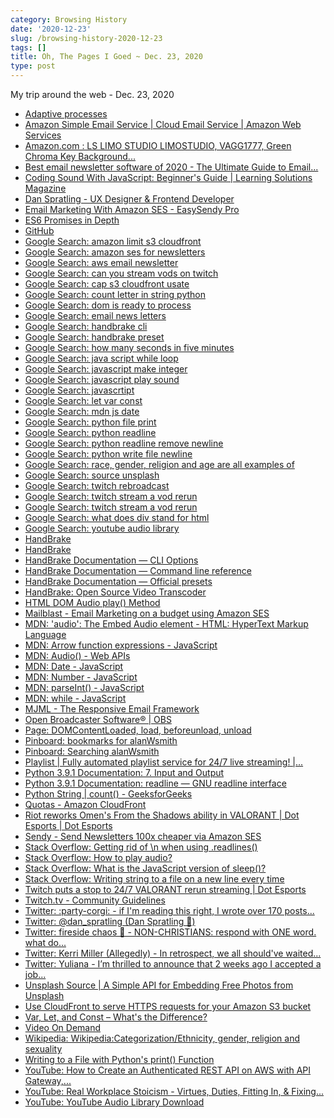 ```yaml
---
category: Browsing History
date: '2020-12-23'
slug: /browsing-history-2020-12-23
tags: []
title: Oh, The Pages I Goed ~ Dec. 23, 2020
type: post
---
```



My trip around the web - Dec. 23, 2020

- [Adaptive processes](https://www.notion.so/Adaptive-processes-774e6f7e4202433aa90cbb11cc818e82)
- [Amazon Simple Email Service | Cloud Email Service | Amazon Web Services](https://aws.amazon.com/ses/)
- [Amazon.com : LS LIMO STUDIO LIMOSTUDIO, VAGG1777, Green Chroma Key Background...](https://www.amazon.com/gp/product/B017WNJS3M)
- [Best email newsletter software of 2020 - The Ultimate Guide to Email...](https://zapier.com/learn/email-marketing/best-email-newsletter-software/)
- [Coding Sound With JavaScript: Beginner's Guide | Learning Solutions Magazine](https://learningsolutionsmag.com/articles/coding-sound-with-javascript-beginner-s-guide)
- [Dan Spratling - UX Designer & Frontend Developer](https://danspratling.dev/)
- [Email Marketing With Amazon SES - EasySendy Pro](https://easysendy.com/integrations/amazon-ses/)
- [ES6 Promises in Depth](https://ponyfoo.com/articles/es6-promises-in-depth)
- [GitHub](https://github.com/)
- [Google Search: amazon limit s3 cloudfront](https://www.google.com/search?newwindow=1&client=safari&rls=en&ei=cRXkX7iOGsiB5wL28JGADQ&q=amazon+limit+s3+cloudfront&oq=amazon+limit+s3+cloud)
- [Google Search: amazon ses for newsletters](https://www.google.com/search?client=safari&rls=en&q=amazon+ses+for+newsletters&ie=UTF-8&oe=UTF-8)
- [Google Search: aws email newsletter](https://www.google.com/search?newwindow=1&client=safari&rls=en&ei=VVbiX8XqDsTZ5gLkl4TgDQ&q=aws+email+newsletter&oq=aws+email+newsletter)
- [Google Search: can you stream vods on twitch](https://www.google.com/search?client=safari&rls=en&q=can+you+stream+vods+on+twitch&ie=UTF-8&oe=UTF-8)
- [Google Search: cap s3 cloudfront usate](https://www.google.com/search?client=safari&rls=en&q=cap+s3+cloudfront+usate&ie=UTF-8&oe=UTF-8)
- [Google Search: count letter in string python](https://www.google.com/search?client=safari&rls=en&q=count+letter+in+string+python&ie=UTF-8&oe=UTF-8)
- [Google Search: dom is ready to process](https://www.google.com/search?client=safari&rls=en&q=dom+is+ready+to+process&ie=UTF-8&oe=UTF-8)
- [Google Search: email news letters](https://www.google.com/search?client=safari&rls=en&q=email+news+letters&ie=UTF-8&oe=UTF-8)
- [Google Search: handbrake cli](https://www.google.com/search?client=safari&rls=en&q=handbrake+cli&ie=UTF-8&oe=UTF-8)
- [Google Search: handbrake preset](https://www.google.com/search?client=safari&rls=en&q=handbrake+preset&ie=UTF-8&oe=UTF-8)
- [Google Search: how many seconds in five minutes](https://www.google.com/search?client=safari&rls=en&q=how+many+seconds+in+five+minutes&ie=UTF-8&oe=UTF-8)
- [Google Search: java script while loop](https://www.google.com/search?client=safari&rls=en&q=java+script+while+loop&ie=UTF-8&oe=UTF-8)
- [Google Search: javascript make integer](https://www.google.com/search?client=safari&rls=en&q=javascript+make+integer&ie=UTF-8&oe=UTF-8)
- [Google Search: javascript play sound](https://www.google.com/search?client=safari&rls=en&q=javascript+play+sound&ie=UTF-8&oe=UTF-8)
- [Google Search: javascrtipt](https://www.google.com/search?client=safari&rls=en&q=javascrtipt&ie=UTF-8&oe=UTF-8)
- [Google Search: let var const](https://www.google.com/search?client=safari&rls=en&q=let+var+const&ie=UTF-8&oe=UTF-8)
- [Google Search: mdn js date](https://www.google.com/search?client=safari&rls=en&q=mdn+js+date&ie=UTF-8&oe=UTF-8)
- [Google Search: python file print](https://www.google.com/search?client=safari&rls=en&q=python+file+print&ie=UTF-8&oe=UTF-8)
- [Google Search: python readline](https://www.google.com/search?client=safari&rls=en&q=python+readline&ie=UTF-8&oe=UTF-8)
- [Google Search: python readline remove newline](https://www.google.com/search?client=safari&rls=en&q=python+readline+remove+newline&ie=UTF-8&oe=UTF-8)
- [Google Search: python write file newline](https://www.google.com/search?client=safari&rls=en&q=python+write+file+newline&ie=UTF-8&oe=UTF-8)
- [Google Search: race, gender, religion and age are all examples of](https://www.google.com/search?newwindow=1&client=safari&rls=en&ei=33LjX8urBNKm5gLh5ZRo&q=race%2C+gender%2C+religion+and+age+are+all+examples+of&oq=ages+genders+religions+orientations)
- [Google Search: source unsplash](https://www.google.com/search?client=safari&rls=en&q=source+unsplash&ie=UTF-8&oe=UTF-8)
- [Google Search: twitch rebroadcast](https://www.google.com/search?newwindow=1&client=safari&rls=en&ei=2Z3jX8aGOImm5wKp5pfAAg&q=twitch+rebroadcast&oq=twitch+rebroadcast)
- [Google Search: twitch stream a vod rerun](https://www.google.com/search?newwindow=1&client=safari&rls=en&ei=37jjX46yMoez5gKf-7-QCg&q=twitch+stream+a+vod+rerun&oq=twitch+stream+a+vod+rerun)
- [Google Search: twitch stream a vod rerun](https://www.google.com/search?q=twitch+stream+a+vod+rerun&newwindow=1)
- [Google Search: what does div stand for html](https://www.google.com/search?newwindow=1&client=safari&rls=en&ei=LoLjX4_YFYP45gLR9bCIBA&q=what+does+div+stand+for+html&oq=what+does+div+stand+for+ht)
- [Google Search: youtube audio library](https://www.google.com/search?client=safari&rls=en&q=youtube+audio+library&ie=UTF-8&oe=UTF-8)
- [HandBrake](https://handbrake.fr/rotation.php?file=HandBrake-1.3.3.dmg)
- [HandBrake](https://handbrake.fr/rotation.php?file=HandBrakeCLI-1.3.3.dmg)
- [HandBrake Documentation — CLI Options](https://handbrake.fr/docs/en/latest/cli/cli-options.html)
- [HandBrake Documentation — Command line reference](https://handbrake.fr/docs/en/1.3.0/cli/command-line-reference.html)
- [HandBrake Documentation — Official presets](https://handbrake.fr/docs/en/latest/technical/official-presets.html)
- [HandBrake: Open Source Video Transcoder](https://handbrake.fr/)
- [HTML DOM Audio play() Method](https://www.w3schools.com/jsref/met_audio_play.asp)
- [Mailblast - Email Marketing on a budget using Amazon SES](https://www.mailblast.io/campaigns/5b8602bb-231c-4c22-9de0-01ddcf900c1d/report/overview)
- [MDN: 'audio': The Embed Audio element - HTML: HyperText Markup Language](https://developer.mozilla.org/en-US/docs/Web/HTML/Element/audio)
- [MDN: Arrow function expressions - JavaScript](https://developer.mozilla.org/en-US/docs/Web/JavaScript/Reference/Functions/Arrow_functions)
- [MDN: Audio() - Web APIs](https://developer.mozilla.org/en-US/docs/Web/API/HTMLAudioElement/Audio)
- [MDN: Date - JavaScript](https://developer.mozilla.org/en-US/docs/Web/JavaScript/Reference/Global_Objects/Date)
- [MDN: Number - JavaScript](https://developer.mozilla.org/en-US/docs/Web/JavaScript/Reference/Global_Objects/Number)
- [MDN: parseInt() - JavaScript](https://developer.mozilla.org/en-US/docs/Web/JavaScript/Reference/Global_Objects/parseInt)
- [MDN: while - JavaScript](https://developer.mozilla.org/en-US/docs/Web/JavaScript/Reference/Statements/while)
- [MJML - The Responsive Email Framework](https://mjml.io/)
- [Open Broadcaster Software®️ | OBS](https://obsproject.com/)
- [Page: DOMContentLoaded, load, beforeunload, unload](https://javascript.info/onload-ondomcontentloaded)
- [Pinboard: bookmarks for alanWsmith](https://pinboard.in/u:alanWsmith)
- [Pinboard: Searching alanWsmith](https://pinboard.in/search/u:alanWsmith?query=ToWatch)
- [Playlist | Fully automated playlist service for 24/7 live streaming! |...](https://easylive.io/en/playlist/)
- [Python 3.9.1 Documentation: 7. Input and Output](https://docs.python.org/3/tutorial/inputoutput.html)
- [Python 3.9.1 Documentation: readline — GNU readline interface](https://docs.python.org/3/library/readline.html)
- [Python String | count() - GeeksforGeeks](https://www.geeksforgeeks.org/python-string-count/)
- [Quotas - Amazon CloudFront](https://docs.aws.amazon.com/AmazonCloudFront/latest/DeveloperGuide/cloudfront-limits.html#limits-general)
- [Riot reworks Omen's From the Shadows ability in VALORANT | Dot Esports | Dot Esports](https://dotesports.com/valorant/news/riot-reworks-omens-from-the-shadows-ability-in-valorant)
- [Sendy - Send Newsletters 100x cheaper via Amazon SES](https://sendy.co/)
- [Stack Overflow: Getting rid of \n when using .readlines()](https://stackoverflow.com/questions/15233340/getting-rid-of-n-when-using-readlines)
- [Stack Overflow: How to play audio?](https://stackoverflow.com/questions/9419263/how-to-play-audio)
- [Stack Overflow: What is the JavaScript version of sleep()?](https://stackoverflow.com/questions/951021/what-is-the-javascript-version-of-sleep/39914235#39914235)
- [Stack Overflow: Writing string to a file on a new line every time](https://stackoverflow.com/questions/2918362/writing-string-to-a-file-on-a-new-line-every-time)
- [Twitch puts a stop to 24/7 VALORANT rerun streaming | Dot Esports](https://dotesports.com/news/twitch-puts-a-stop-to-24-7-valorant-rerun-streaming)
- [Twitch.tv - Community Guidelines](https://www.twitch.tv/p/legal/community-guidelines/)
- [Twitter: :party-corgi: - if I'm reading this right, I wrote over 170 posts...](https://twitter.com/chrisbiscardi/status/1341886943647256576)
- [Twitter: @dan_spratling (Dan Spratling 🚀)](https://twitter.com/dan_spratling)
- [Twitter: fireside chaos 🍜 - NON-CHRISTIANS: respond with ONE word. what do...](https://twitter.com/emmatsalageek/status/1341550089093996546)
- [Twitter: Kerri Miller (Allegedly) - In retrospect, we all should've waited...](https://twitter.com/kerrizor/status/1341759513590812672)
- [Twitter: Yuliana - I’m thrilled to announce that 2 weeks ago I accepted a job...](https://twitter.com/yulianahazda/status/1341571647229349893)
- [Unsplash Source | A Simple API for Embedding Free Photos from Unsplash](https://source.unsplash.com/)
- [Use CloudFront to serve HTTPS requests for your Amazon S3 bucket](https://aws.amazon.com/premiumsupport/knowledge-center/cloudfront-https-requests-s3/)
- [Var, Let, and Const – What's the Difference?](https://www.freecodecamp.org/news/var-let-and-const-whats-the-difference/)
- [Video On Demand](https://help.twitch.tv/s/article/video-on-demand?language=en_US)
- [Wikipedia: Wikipedia:Categorization/Ethnicity, gender, religion and sexuality](https://en.wikipedia.org/wiki/Wikipedia:Categorization/Ethnicity,_gender,_religion_and_sexuality)
- [Writing to a File with Python's print() Function](https://stackabuse.com/writing-to-a-file-with-pythons-print-function/)
- [YouTube: How to Create an Authenticated REST API on AWS with API Gateway,...](https://www.youtube.com/watch?v=fs9HfYbWjXQ)
- [YouTube: Real Workplace Stoicism - Virtues, Duties, Fitting In, & Fixing...](https://www.youtube.com/watch?v=Q0uUvG-5iDw&feature=youtu.be)
- [YouTube: YouTube Audio Library Download](https://www.youtube.com/c/YouTubeAudioLibraryDownload/videos)